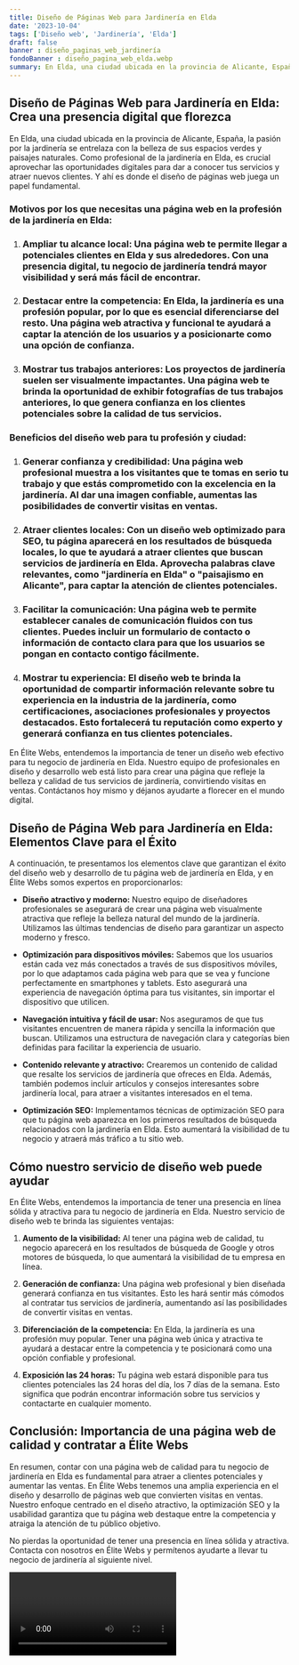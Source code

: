 ```yaml
---
title: Diseño de Páginas Web para Jardinería en Elda
date: '2023-10-04'
tags: ['Diseño web', 'Jardinería', 'Elda']
draft: false
banner : diseño_paginas_web_jardinería
fondoBanner : diseño_pagina_web_elda.webp
summary: En Elda, una ciudad ubicada en la provincia de Alicante, España, la pasión por la jardinería se entrelaza con la belleza de sus espacios verdes y paisajes naturales. Como profesional de la jardinería en Elda, es crucial aprovechar las oportunidades digitales para dar a conocer tus servicios y atraer nuevos clientes. Y ahí es donde el diseño de páginas web juega un papel fundamental.
---
```


## Diseño de Páginas Web para Jardinería en Elda: Crea una presencia digital que florezca

En Elda, una ciudad ubicada en la provincia de Alicante, España, la pasión por la jardinería se entrelaza con la belleza de sus espacios verdes y paisajes naturales. Como profesional de la jardinería en Elda, es crucial aprovechar las oportunidades digitales para dar a conocer tus servicios y atraer nuevos clientes. Y ahí es donde el diseño de páginas web juega un papel fundamental.

### Motivos por los que necesitas una página web en la profesión de la jardinería en Elda:

1. ### Ampliar tu alcance local: Una página web te permite llegar a potenciales clientes en Elda y sus alrededores. Con una presencia digital, tu negocio de jardinería tendrá mayor visibilidad y será más fácil de encontrar.

2. ### Destacar entre la competencia: En Elda, la jardinería es una profesión popular, por lo que es esencial diferenciarse del resto. Una página web atractiva y funcional te ayudará a captar la atención de los usuarios y a posicionarte como una opción de confianza.

3. ### Mostrar tus trabajos anteriores: Los proyectos de jardinería suelen ser visualmente impactantes. Una página web te brinda la oportunidad de exhibir fotografías de tus trabajos anteriores, lo que genera confianza en los clientes potenciales sobre la calidad de tus servicios.

### Beneficios del diseño web para tu profesión y ciudad:

1. ### Generar confianza y credibilidad: Una página web profesional muestra a los visitantes que te tomas en serio tu trabajo y que estás comprometido con la excelencia en la jardinería. Al dar una imagen confiable, aumentas las posibilidades de convertir visitas en ventas.

2. ### Atraer clientes locales: Con un diseño web optimizado para SEO, tu página aparecerá en los resultados de búsqueda locales, lo que te ayudará a atraer clientes que buscan servicios de jardinería en Elda. Aprovecha palabras clave relevantes, como "jardinería en Elda" o "paisajismo en Alicante", para captar la atención de clientes potenciales.

3. ### Facilitar la comunicación: Una página web te permite establecer canales de comunicación fluidos con tus clientes. Puedes incluir un formulario de contacto o información de contacto clara para que los usuarios se pongan en contacto contigo fácilmente.

4. ### Mostrar tu experiencia: El diseño web te brinda la oportunidad de compartir información relevante sobre tu experiencia en la industria de la jardinería, como certificaciones, asociaciones profesionales y proyectos destacados. Esto fortalecerá tu reputación como experto y generará confianza en tus clientes potenciales.

En Élite Webs, entendemos la importancia de tener un diseño web efectivo para tu negocio de jardinería en Elda. Nuestro equipo de profesionales en diseño y desarrollo web está listo para crear una página que refleje la belleza y calidad de tus servicios de jardinería, convirtiendo visitas en ventas. Contáctanos hoy mismo y déjanos ayudarte a florecer en el mundo digital.

<GifSeo />

<Cta />

## Diseño de Página Web para Jardinería en Elda: Elementos Clave para el Éxito

A continuación, te presentamos los elementos clave que garantizan el éxito del diseño web y desarrollo de tu página web de jardinería en Elda, y en Élite Webs somos expertos en proporcionarlos:

- **Diseño atractivo y moderno:** Nuestro equipo de diseñadores profesionales se asegurará de crear una página web visualmente atractiva que refleje la belleza natural del mundo de la jardinería. Utilizamos las últimas tendencias de diseño para garantizar un aspecto moderno y fresco.

- **Optimización para dispositivos móviles:** Sabemos que los usuarios están cada vez más conectados a través de sus dispositivos móviles, por lo que adaptamos cada página web para que se vea y funcione perfectamente en smartphones y tablets. Esto asegurará una experiencia de navegación óptima para tus visitantes, sin importar el dispositivo que utilicen.

- **Navegación intuitiva y fácil de usar:** Nos aseguramos de que tus visitantes encuentren de manera rápida y sencilla la información que buscan. Utilizamos una estructura de navegación clara y categorías bien definidas para facilitar la experiencia de usuario.

- **Contenido relevante y atractivo:** Crearemos un contenido de calidad que resalte los servicios de jardinería que ofreces en Elda. Además, también podemos incluir artículos y consejos interesantes sobre jardinería local, para atraer a visitantes interesados en el tema.

- **Optimización SEO:** Implementamos técnicas de optimización SEO para que tu página web aparezca en los primeros resultados de búsqueda relacionados con la jardinería en Elda. Esto aumentará la visibilidad de tu negocio y atraerá más tráfico a tu sitio web.

## Cómo nuestro servicio de diseño web puede ayudar

En Élite Webs, entendemos la importancia de tener una presencia en línea sólida y atractiva para tu negocio de jardinería en Elda. Nuestro servicio de diseño web te brinda las siguientes ventajas:

1. **Aumento de la visibilidad:** Al tener una página web de calidad, tu negocio aparecerá en los resultados de búsqueda de Google y otros motores de búsqueda, lo que aumentará la visibilidad de tu empresa en línea.

2. **Generación de confianza:** Una página web profesional y bien diseñada generará confianza en tus visitantes. Esto les hará sentir más cómodos al contratar tus servicios de jardinería, aumentando así las posibilidades de convertir visitas en ventas.

3. **Diferenciación de la competencia:** En Elda, la jardinería es una profesión muy popular. Tener una página web única y atractiva te ayudará a destacar entre la competencia y te posicionará como una opción confiable y profesional.

4. **Exposición las 24 horas:** Tu página web estará disponible para tus clientes potenciales las 24 horas del día, los 7 días de la semana. Esto significa que podrán encontrar información sobre tus servicios y contactarte en cualquier momento.

## Conclusión: Importancia de una página web de calidad y contratar a Élite Webs

En resumen, contar con una página web de calidad para tu negocio de jardinería en Elda es fundamental para atraer a clientes potenciales y aumentar las ventas. En Élite Webs tenemos una amplia experiencia en el diseño y desarrollo de páginas web que convierten visitas en ventas. Nuestro enfoque centrado en el diseño atractivo, la optimización SEO y la usabilidad garantiza que tu página web destaque entre la competencia y atraiga la atención de tu público objetivo.

No pierdas la oportunidad de tener una presencia en línea sólida y atractiva. Contacta con nosotros en Élite Webs y permítenos ayudarte a llevar tu negocio de jardinería al siguiente nivel.

<Video />

<CtaBot job='Jardinería' city='Elda'/>

<Gmaps query='Elda+españa+maps' />